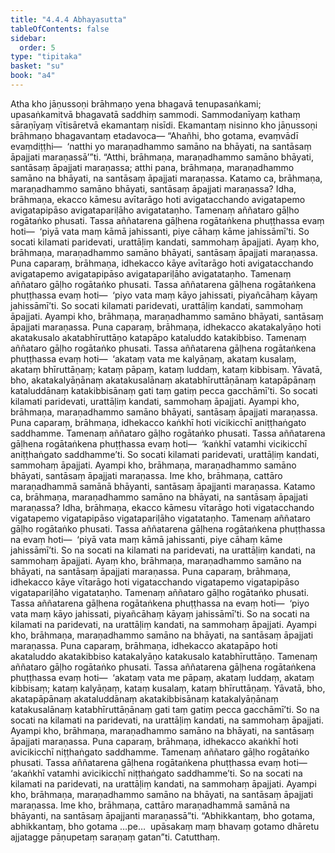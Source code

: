 ```yaml
---
title: "4.4.4 Abhayasutta"
tableOfContents: false
sidebar:
  order: 5
type: "tipitaka"
basket: "su"
book: "a4"
---
```



<DynamicBreadcrumb />

<Division number="184" book="a4" bookNo="15" page="493">

<Paragraph number="1117" book="a4">
Atha kho jāṇussoṇi brāhmaṇo yena bhagavā tenupasaṅkami; upasaṅkamitvā bhagavatā saddhiṃ sammodi. Sammodanīyaṃ kathaṃ sāraṇīyaṃ vītisāretvā ekamantaṃ nisīdi. Ekamantaṃ nisinno kho jāṇussoṇi brāhmaṇo bhagavantaṃ etadavoca—
</Paragraph>

<Paragraph number="1118" book="a4">
“Ahañhi, bho gotama, evaṃvādī evaṃdiṭṭhi—  ‘natthi yo maraṇadhammo samāno na bhāyati, na santāsaṃ āpajjati maraṇassā’”ti. “Atthi, brāhmaṇa, maraṇadhammo samāno bhāyati, santāsaṃ āpajjati maraṇassa; atthi pana, brāhmaṇa, maraṇadhammo samāno na bhāyati, na santāsaṃ āpajjati maraṇassa.
</Paragraph>

<Paragraph number="1119" book="a4">
Katamo ca, brāhmaṇa, maraṇadhammo samāno bhāyati, santāsaṃ āpajjati maraṇassa? Idha, brāhmaṇa, ekacco kāmesu avītarāgo hoti avigatacchando avigatapemo avigatapipāso avigatapariḷāho avigatataṇho. Tamenaṃ aññataro gāḷho rogātaṅko phusati. Tassa aññatarena gāḷhena rogātaṅkena phuṭṭhassa evaṃ hoti—  ‘piyā vata maṃ kāmā jahissanti, piye cāhaṃ kāme jahissāmī’ti. So socati kilamati paridevati, urattāḷiṃ kandati, sammohaṃ āpajjati. Ayaṃ kho, brāhmaṇa, maraṇadhammo samāno bhāyati, santāsaṃ āpajjati maraṇassa.
</Paragraph>

<Paragraph number="1120" book="a4">
Puna caparaṃ, brāhmaṇa, idhekacco kāye avītarāgo hoti avigatacchando avigatapemo avigatapipāso avigatapariḷāho avigatataṇho. Tamenaṃ aññataro gāḷho rogātaṅko phusati. Tassa aññatarena gāḷhena rogātaṅkena phuṭṭhassa evaṃ hoti—  ‘piyo vata maṃ kāyo jahissati, piyañcāhaṃ kāyaṃ jahissāmī’ti. So socati kilamati paridevati, urattāḷiṃ kandati, sammohaṃ āpajjati. Ayampi kho, brāhmaṇa, maraṇadhammo samāno bhāyati, santāsaṃ āpajjati maraṇassa.
</Paragraph>

<Paragraph number="1121" book="a4">
Puna caparaṃ, brāhmaṇa, idhekacco akatakalyāṇo hoti akatakusalo akatabhīruttāṇo katapāpo kataluddo katakibbiso. Tamenaṃ aññataro gāḷho rogātaṅko phusati. Tassa aññatarena gāḷhena rogātaṅkena phuṭṭhassa evaṃ hoti—  ‘akataṃ vata me kalyāṇaṃ, akataṃ kusalaṃ, akataṃ bhīruttāṇaṃ; kataṃ pāpaṃ, kataṃ luddaṃ, kataṃ kibbisaṃ. Yāvatā, bho, akatakalyāṇānaṃ akatakusalānaṃ akatabhīruttāṇānaṃ katapāpānaṃ kataluddānaṃ katakibbisānaṃ gati taṃ gatiṃ pecca gacchāmī’ti. So socati kilamati paridevati, urattāḷiṃ kandati, sammohaṃ āpajjati. Ayampi kho, brāhmaṇa, maraṇadhammo samāno bhāyati, santāsaṃ āpajjati maraṇassa.
</Paragraph>

<Paragraph number="1122" book="a4">
Puna caparaṃ, brāhmaṇa, idhekacco kaṅkhī hoti vicikicchī aniṭṭhaṅgato saddhamme. Tamenaṃ aññataro gāḷho rogātaṅko phusati. Tassa aññatarena gāḷhena rogātaṅkena phuṭṭhassa evaṃ hoti—  ‘kaṅkhī vatamhi vicikicchī aniṭṭhaṅgato saddhamme’ti. So socati kilamati paridevati, urattāḷiṃ kandati, sammohaṃ āpajjati. Ayampi kho, brāhmaṇa, maraṇadhammo samāno bhāyati, santāsaṃ āpajjati maraṇassa. Ime kho, brāhmaṇa, cattāro maraṇadhammā samānā bhāyanti, santāsaṃ āpajjanti maraṇassa.
</Paragraph>

<Paragraph number="1123" book="a4">
Katamo ca, brāhmaṇa, maraṇadhammo samāno na bhāyati, na santāsaṃ āpajjati maraṇassa? Idha, brāhmaṇa, ekacco kāmesu vītarāgo hoti vigatacchando vigatapemo vigatapipāso vigatapariḷāho vigatataṇho. Tamenaṃ aññataro gāḷho rogātaṅko phusati. Tassa aññatarena gāḷhena rogātaṅkena phuṭṭhassa na evaṃ hoti—  ‘piyā vata maṃ kāmā jahissanti, piye cāhaṃ kāme jahissāmī’ti. So na socati na kilamati na paridevati, na urattāḷiṃ kandati, na sammohaṃ āpajjati. Ayaṃ kho, brāhmaṇa, maraṇadhammo samāno na bhāyati, na santāsaṃ āpajjati maraṇassa.
</Paragraph>

<Paragraph number="1124" book="a4">
Puna caparaṃ, brāhmaṇa, idhekacco kāye vītarāgo hoti vigatacchando vigatapemo vigatapipāso vigatapariḷāho vigatataṇho. Tamenaṃ aññataro gāḷho rogātaṅko phusati. Tassa aññatarena gāḷhena rogātaṅkena phuṭṭhassa na evaṃ hoti—  ‘piyo vata maṃ kāyo jahissati, piyañcāhaṃ kāyaṃ jahissāmī’ti. So na socati na kilamati na paridevati, na urattāḷiṃ kandati, na sammohaṃ āpajjati. Ayampi kho, brāhmaṇa, maraṇadhammo samāno na bhāyati, na santāsaṃ āpajjati maraṇassa.
</Paragraph>

<Paragraph number="1125" book="a4">
Puna caparaṃ, brāhmaṇa, idhekacco akatapāpo hoti akataluddo akatakibbiso katakalyāṇo katakusalo katabhīruttāṇo. Tamenaṃ aññataro gāḷho rogātaṅko phusati. Tassa aññatarena gāḷhena rogātaṅkena phuṭṭhassa evaṃ hoti—  ‘akataṃ vata me pāpaṃ, akataṃ luddaṃ, akataṃ kibbisaṃ; kataṃ kalyāṇaṃ, kataṃ kusalaṃ, kataṃ bhīruttāṇaṃ. Yāvatā, bho, akatapāpānaṃ akataluddānaṃ akatakibbisānaṃ katakalyāṇānaṃ katakusalānaṃ katabhīruttāṇānaṃ gati taṃ gatiṃ pecca gacchāmī’ti. So na socati na kilamati na paridevati, na urattāḷiṃ kandati, na sammohaṃ āpajjati. Ayampi kho, brāhmaṇa, maraṇadhammo samāno na bhāyati, na santāsaṃ āpajjati maraṇassa.
</Paragraph>

<Paragraph number="1126" book="a4">
Puna caparaṃ, brāhmaṇa, idhekacco akaṅkhī hoti avicikicchī niṭṭhaṅgato saddhamme. Tamenaṃ aññataro gāḷho rogātaṅko phusati. Tassa aññatarena gāḷhena rogātaṅkena phuṭṭhassa evaṃ hoti—  ‘akaṅkhī vatamhi avicikicchī niṭṭhaṅgato saddhamme’ti. So na socati na kilamati na paridevati, na urattāḷiṃ kandati, na sammohaṃ āpajjati. Ayampi kho, brāhmaṇa, maraṇadhammo samāno na bhāyati, na santāsaṃ āpajjati maraṇassa. Ime kho, brāhmaṇa, cattāro maraṇadhammā samānā na bhāyanti, na santāsaṃ āpajjanti maraṇassā”ti.
</Paragraph>

<Paragraph number="1127" book="a4">
“Abhikkantaṃ, bho gotama, abhikkantaṃ, bho gotama …pe…  upāsakaṃ maṃ bhavaṃ gotamo dhāretu ajjatagge pāṇupetaṃ saraṇaṃ gatan”ti.

</Paragraph>
</Division>

<Paragraph number="1128" type="center" book="a4">
Catutthaṃ.
</Paragraph>